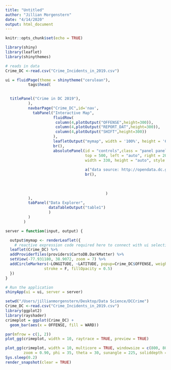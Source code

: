 ```yaml
---
title: "Untitled"
author: "Jillian Morgenstern"
date: "4/14/2020"
output: html_document
---
```


```r
knitr::opts_chunk$set(echo = TRUE)
```

```r
library(shiny)
library(leaflet)
library(shinythemes)

# reads in data 
Crime_DC <-read.csv("Crime_Incidents_in_2019.csv")

ui = fluidPage(theme = shinytheme("cerulean"),
          tags$head(
            

  titlePanel("Crime in DC 2019"),         
          ),
          navbarPage("Crime_DC",id='nav',
            tabPanel("Interactive Map",
                     fluidRow(
                      column(4,plotOutput("OFFENSE",height=300)),
                      column(4,plotOutput("REPORT_DAT",height=300)),
                      column(4,plotOutput("SHIFT",height=300))
                     ),
                     leafletOutput("mymap", width = '100%', height = '600px'),
                     br(),
                     absolutePanel(id = "controls",class = "panel panel-default", fixed = TRUE, draggable = TRUE,
                                   top = 500, left = "auto", right = 20, bottom = "auto",
                                   width = 330, height = "auto", style = "opacity: .75",
                                           
                                   a("data source: http://opendata.dc.gov/datasets",href="http://opendata.dc.gov/datasets"),
                                   br(),
                                   
                                     
                                  
                                            )
          ),
          tabPanel("Data Explorer",
                   dataTableOutput("table1")
                   )
          )
        )

server = function(input, output) {

  output$mymap <- renderLeaflet({
    # reactive expression code required here to connect with ui selection?
  leaflet(Crime_DC) %>% 
  addProviderTiles(providers$CartoDB.DarkMatter) %>% 
  setView(-77.931180, 38.9072, zoom = 7) %>% 
  addCircleMarkers(~LONGITUDE, ~LATITUDE, popup=Crime_DC$OFFENSE, weight = 3, radius=4, 
                 stroke = F, fillOpacity = 0.5)
  })
}

# Run the application 
shinyApp(ui = ui, server = server)
```

```r
setwd("/Users/jillianmorgenstern/Desktop/Data Science/DCCrime")
Crime_DC <-read.csv("Crime_Incidents_in_2019.csv")
library(ggplot2)
library(rayshader)
crimeplot = ggplot(Crime_DC) + 
  geom_bar(aes(x = OFFENSE, fill = WARD)) 

par(mfrow = c(1, 2))
plot_gg(crimeplot, width = 10, raytrace = TRUE, preview = TRUE)

plot_gg(crimeplot, width = 10, multicore = TRUE, windowsize = c(800, 800), 
        zoom = 0.90, phi = 35, theta = 30, sunangle = 225, soliddepth = -100)
Sys.sleep(0.2)
render_snapshot(clear = TRUE)
```

